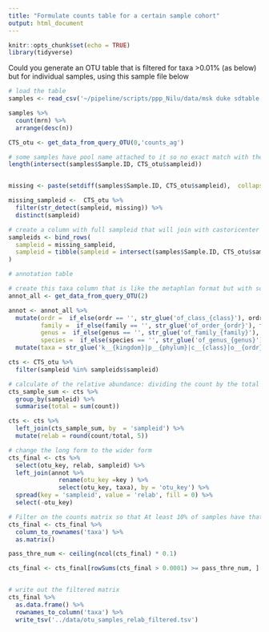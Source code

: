 ```yaml
---
title: "Formulate counts table for a certain sample cohort"
output: html_document
---
```


```r
knitr::opts_chunk$set(echo = TRUE)
library(tidyverse)
```

Could you generate an OTU table that is filtered for taxa >0.01% (as below) but for individual samples, using this sample file below

```r
# load the table
samples <- read_csv('~/pipeline/scripts/ppp_Nilu/data/msk duke sdtable 01 18 20.csv')

samples %>% 
  count(mrn) %>% 
  arrange(desc(n))

CTS_otu <- get_data_from_query_OTU(0,'counts_ag')

# some samples have pool name attached to it so no exact match with the sampleid in the database
length(intersect(samples$Sample.ID, CTS_otu$sampleid))


missing <- paste(setdiff(samples$Sample.ID, CTS_otu$sampleid),  collapse = '|')

missing_sampleid <-  CTS_otu %>% 
  filter(str_detect(sampleid, missing)) %>% 
  distinct(sampleid) 

# create a column with full sampleid that will join with castoricenter 
sampleids <- bind_rows(
  sampleid = missing_sampleid,
  sampleid = tibble(sampleid = intersect(samples$Sample.ID, CTS_otu$sampleid))
)
```

```r
# annotation table

# create this taxa column that is like the metaphlan format but with some level of being NA then use the upper level taxa name
annot_all <- get_data_from_query_OTU(2)

annot <- annot_all %>% 
  mutate(ordr =  if_else(ordr == '', str_glue('of_class_{class}'), ordr),
         family =  if_else(family == '', str_glue('of_order_{ordr}'), family),
         genus =  if_else(genus == '', str_glue('of_family_{family}'), genus),
         species =  if_else(species == '', str_glue('of_genus_{genus}'), species)) %>% 
  mutate(taxa = str_glue('k__{kingdom}|p__{phylum}|c__{class}|o__{ordr}|f__{family}|g__{genus}|s__{species}___OTUkey_{key}'))
```


```r
cts <- CTS_otu %>% 
  filter(sampleid %in% sampleids$sampleid) 

# calculate of the relative abundance: dividing the count by the total 
cts_sample_sum <- cts %>% 
  group_by(sampleid) %>% 
  summarise(total = sum(count))

cts <- cts %>% 
  left_join(cts_sample_sum, by  = 'sampleid') %>% 
  mutate(relab = round(count/total, 5)) 

# change the long form to the wider form
cts_final <- cts %>% 
  select(otu_key, relab, sampleid) %>% 
  left_join(annot %>% 
              rename(otu_key =key ) %>% 
              select(otu_key, taxa), by = 'otu_key') %>% 
  spread(key = 'sampleid', value = 'relab', fill = 0) %>% 
  select(-otu_key) 
```

```r
# Filter on the counts matrix so that At least 10% of samples have that taxa relab > 0.01% (0.0001)
cts_final <- cts_final %>% 
  column_to_rownames('taxa') %>% 
  as.matrix()

pass_thre_num <- ceiling(ncol(cts_final) * 0.1)

cts_final <- cts_final[rowSums(cts_final > 0.0001) >= pass_thre_num, ] 


# write out the filtered matrix
cts_final %>% 
  as.data.frame() %>% 
  rownames_to_column('taxa') %>% 
  write_tsv('../data/otu_samples_relab_filtered.tsv')
```

